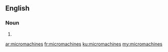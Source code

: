 ==English==

===Noun===
{{head|en|plural}}

# {{plural of|micromachine|lang=en|nocat=1}}

[[ar:micromachines]]
[[fr:micromachines]]
[[ku:micromachines]]
[[my:micromachines]]
